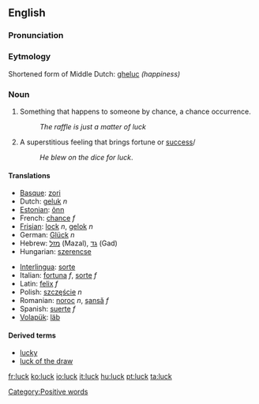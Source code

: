 ==English==

===Pronunciation===
{{IPA|/'lʌk/}}

===Eytmology===
Shortened form of Middle Dutch: [[gheluc]] ''(happiness)''

===Noun===
{{en-noun-unc}}

#Something that happens to someone by chance, a chance occurrence.
#:''The raffle is just a matter of luck''
#A superstitious feeling that brings fortune or [[success]]/
#:''He blew on the dice for luck''.

====Translations====
{{top}}
*[[Basque]]: [[zori]]
*Dutch: [[geluk]] ''n''
*[[Estonian]]: [[õnn]]
*French: [[chance]] ''f''
*[[Frisian]]: [[lock]] ''n'', [[gelok]] ''n''
*German: [[Glück]] ''n''
*Hebrew: [[מזל]] (Mazal), [[גד]] (Gad)
*Hungarian: [[szerencse]]
{{mid}}
*[[Interlingua]]: [[sorte]]
*Italian: [[fortuna]] ''f'', [[sorte]] ''f''
*Latin: [[felix]] ''f''
*Polish: [[szczęście]] ''n''
*Romanian: [[noroc]] ''n'', [[şansă]] ''f''
*Spanish: [[suerte]] ''f''
*[[Volapük]]: [[läb]]
{{bottom}}

====Derived terms====
*[[lucky]]
*[[luck of the draw]]

[[Category:Positive words]]

[[fr:luck]]
[[ko:luck]]
[[io:luck]]
[[it:luck]]
[[hu:luck]]
[[pt:luck]]
[[ta:luck]]